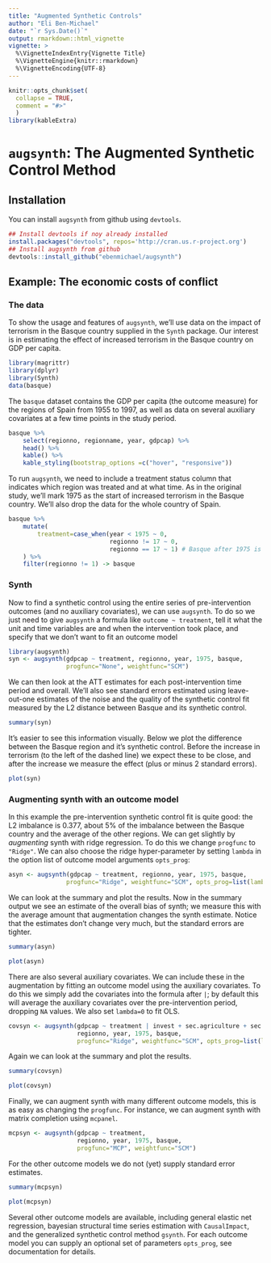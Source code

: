 ```yaml
---
title: "Augmented Synthetic Controls"
author: "Eli Ben-Michael"
date: "`r Sys.Date()`"
output: rmarkdown::html_vignette
vignette: >
  %\VignetteIndexEntry{Vignette Title}
  %\VignetteEngine{knitr::rmarkdown}
  %\VignetteEncoding{UTF-8}
---
```


```r
knitr::opts_chunk$set(
  collapse = TRUE,
  comment = "#>"
  )
library(kableExtra)
```


# `augsynth`: The Augmented Synthetic Control Method

## Installation

You can install `augsynth` from github using `devtools`.

```r
## Install devtools if noy already installed
install.packages("devtools", repos='http://cran.us.r-project.org')
## Install augsynth from github
devtools::install_github("ebenmichael/augsynth")
```


## Example: The economic costs of conflict

### The data
To show the usage and features of `augsynth`, we'll use data on the impact of terrorism in the Basque country supplied in the `Synth` package. Our interest is in estimating the effect of increased terrorism in the Basque country on GDP per capita.


```r
library(magrittr)
library(dplyr)
library(Synth)
data(basque)
```

The `basque` dataset contains the GDP per capita (the outcome measure) for the regions of Spain from 1955 to 1997, as well as data on several auxiliary covariates at a few time points in the study period.
```r
basque %>%
    select(regionno, regionname, year, gdpcap) %>%
    head() %>%
    kable() %>%
    kable_styling(bootstrap_options =c("hover", "responsive"))
```


To run `augsynth`, we need to include a treatment status column that indicates which region was treated and at what time. As in the original study, we'll mark 1975 as the start of increased terrorism in the Basque country. We'll also drop the data for the whole country of Spain.

```r
basque %>%
    mutate(
        treatment=case_when(year < 1975 ~ 0,
                            regionno != 17 ~ 0,
                            regionno == 17 ~ 1) # Basque after 1975 is treated
    ) %>%
    filter(regionno != 1) -> basque
```


### Synth
Now to find a synthetic control using the entire series of pre-intervention outcomes (and no auxiliary covariates), we can use `augsynth`. To do so we just need to give `augsynth` a formula like `outcome ~ treatment`, tell it what the unit and time variables are and when the intervention took place, and specify that we don't want to fit an outcome model

```r
library(augsynth)
syn <- augsynth(gdpcap ~ treatment, regionno, year, 1975, basque,
                progfunc="None", weightfunc="SCM")
```

We can then look at the ATT estimates for each post-intervention time period and overall. We'll also see standard errors estimated using leave-out-one estimates of the noise and the quality of the synthetic control fit measured by the L2 distance between Basque and its synthetic control.

```r
summary(syn)
```

It's easier to see this information visually. Below we plot the difference between the Basque region and it's synthetic control. Before the increase in terrorism (to the left of the dashed line) we expect these to be close, and after the increase we measure the effect (plus or minus 2 standard errors).

```r
plot(syn)
```

### Augmenting synth with an outcome model
In this example the pre-intervention synthetic control fit is quite good: the L2 imbalance is 0.377, about 5% of the imbalance between the Basque country and the average of the other regions. We can get slightly by _augmenting_ synth with ridge regression. To do this we change `progfunc` to `"Ridge"`. We can also choose the ridge hyper-parameter by setting `lambda` in the option list of outcome model arguments `opts_prog`:
```r
asyn <- augsynth(gdpcap ~ treatment, regionno, year, 1975, basque,
                progfunc="Ridge", weightfunc="SCM", opts_prog=list(lambda=8))
```

We can look at the summary and plot the results. Now in the summary output we see an estimate of the overall bias of synth; we measure this with the average amount that augmentation changes the synth estimate. Notice that the estimates don't change very much, but the standard errors are tighter.
```r
summary(asyn)
```

```r
plot(asyn)
```



There are also several auxiliary covariates. We can include these in the augmentation by fitting an outcome model using the auxiliary covariates. To do this we simply add the covariates into the formula after `|`; by default this will average the auxiliary covariates over the pre-intervention period, dropping `NA` values. We also set `lambda=0` to fit OLS.
```r
covsyn <- augsynth(gdpcap ~ treatment | invest + sec.agriculture + sec.energy + gdpcap,
                   regionno, year, 1975, basque,
                   progfunc="Ridge", weightfunc="SCM", opts_prog=list(lambda=0))
```

Again we can look at the summary and plot the results.
```r
summary(covsyn)
```

```r
plot(covsyn)
```


Finally, we can augment synth with many different outcome models, this is as easy as changing the `progfunc`. For instance, we can augment synth with matrix completion using `mcpanel`.

```r
mcpsyn <- augsynth(gdpcap ~ treatment,
                   regionno, year, 1975, basque,
                   progfunc="MCP", weightfunc="SCM")
```

For the other outcome models we do not (yet) supply standard error estimates.
```r
summary(mcpsyn)
```

```r
plot(mcpsyn)
```

Several other outcome models are available, including general elastic net regression, bayesian structural time series estimation with `CausalImpact`, and the generalized synthetic control method `gsynth`. For each outcome model you can supply an optional set of parameters `opts_prog`, see documentation for details.
